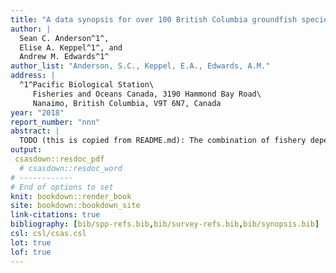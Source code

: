 ```yaml
---
title: "A data synopsis for over 100 British Columbia groundfish species"
author: |
  Sean C. Anderson^1^,
  Elise A. Keppel^1^, and
  Andrew M. Edwards^1^
author_list: "Anderson, S.C., Keppel, E.A., Edwards, A.M."
address: |
  ^1^Pacific Biological Station\
     Fisheries and Oceans Canada, 3190 Hammond Bay Road\
     Nanaimo, British Columbia, V9T 6N7, Canada
year: "2018"
report_number: "nnn"
abstract: |
  TODO (this is copied from README.md): The combination of fishery dependent data, such as catch and effort, and fishery independent survey data, such as biomass indices and age compositions, forms the backbone of most fisheries stock assessments. For British Columbia groundfish fisheries, we collect vast quantities of such data with 100% at-sea observer coverage, 100% dockside monitoring of landings, and multiple trawl, trap, and hook-and-line surveys deployed annually. However, we lack the capacity to conduct formal stock assessments for most stocks annually, and therefore, much of this data is not regularly published or readily accessible. We are developing a reproducible report to give a snapshot of long-term and recent population and fishing trends and data availability for all British Columbia groundfish stocks of commercial and conservation interest. The report generation is fully automated --- pulling data from databases, generating visualizations, and stitching the document together to facilitate annual publication. Our goals are (1) to facilitate groundfish scientists and managers regularly reviewing trends in survey indices and stock composition to potentially flag stocks for prioritized assessment; (2) to generate standardized datasets and visualizations that will help assessment scientists develop operating models and select candidate management procedures as part of a planned management-procedure framework for data-limited groundfish stocks; and (3) to increase data transparency between Fisheries and Oceans Canada, the fishing industry, non-governmental organizations, and the public. We have developed an early version of the report and will be refining it based on consultation with other groundfish scientists, fisheries managers, industry representatives, and other interested parties.
output:
 csasdown::resdoc_pdf
  # csasdown::resdoc_word
# ------------
# End of options to set
knit: bookdown::render_book
site: bookdown::bookdown_site
link-citations: true
bibliography: [bib/spp-refs.bib,bib/survey-refs.bib,bib/synopsis.bib]
csl: csl/csas.csl
lot: true
lof: true
---
```

